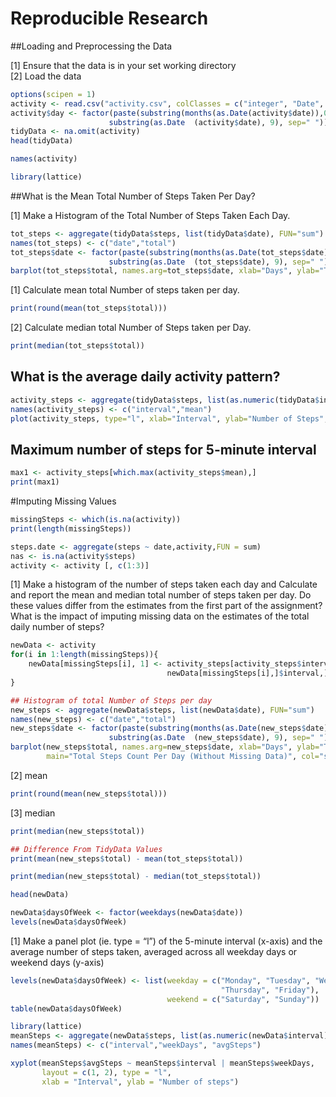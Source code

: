 Reproducible Research
=======================================

##Loading and Preprocessing the Data  

[1] Ensure that the data is in your set working directory  
[2] Load the data  

```r
options(scipen = 1)
activity <- read.csv("activity.csv", colClasses = c("integer", "Date", "character"))
activity$day <- factor(paste(substring(months(as.Date(activity$date)),0,3), 
                      substring(as.Date  (activity$date), 9), sep=" ")) 
tidyData <- na.omit(activity)
head(tidyData)
```

```r
names(activity)
```

```r
library(lattice)
```

##What is the Mean Total Number of Steps Taken Per Day?

[1] Make a Histogram of the Total Number of Steps Taken Each Day.

```r
tot_steps <- aggregate(tidyData$steps, list(tidyData$date), FUN="sum")
names(tot_steps) <- c("date","total")
tot_steps$date <- factor(paste(substring(months(as.Date(tot_steps$date)),0,3), 
                      substring(as.Date  (tot_steps$date), 9), sep=" ")) 
barplot(tot_steps$total, names.arg=tot_steps$date, xlab="Days", ylab="Total Steps", main="Total Steps Count Per Day", col="steelblue")
```

[1] Calculate mean total Number of steps taken per day.  

```r
print(round(mean(tot_steps$total)))  
```

[2] Calculate median total Number of Steps taken per Day.  

```r
print(median(tot_steps$total))
```  
## What is the average daily activity pattern?

```r
activity_steps <- aggregate(tidyData$steps, list(as.numeric(tidyData$interval)), FUN="mean")
names(activity_steps) <- c("interval","mean")
plot(activity_steps, type="l", xlab="Interval", ylab="Number of Steps", main="Daily Activity Pattern", col=1)
```


## Maximum number of steps for 5-minute interval
```r
max1 <- activity_steps[which.max(activity_steps$mean),]
print(max1)
```

#Imputing Missing Values

```r
missingSteps <- which(is.na(activity))
print(length(missingSteps))
```


```r
steps.date <- aggregate(steps ~ date,activity,FUN = sum)
nas <- is.na(activity$steps)
activity <- activity [, c(1:3)]
```

[1] Make a histogram of the number of steps taken each day and Calculate and report the mean and median total number of steps taken per day. Do these values differ from the estimates from the first part of the assignment? What is the impact of imputing missing data on the estimates of the total daily number of steps?

```r
newData <- activity
for(i in 1:length(missingSteps)){
    newData[missingSteps[i], 1] <- activity_steps[activity_steps$interval ==
                                   newData[missingSteps[i],]$interval,]$mean
}

## Histogram of total Number of Steps per day
new_steps <- aggregate(newData$steps, list(newData$date), FUN="sum")
names(new_steps) <- c("date","total")
new_steps$date <- factor(paste(substring(months(as.Date(new_steps$date)),0,3), 
                      substring(as.Date  (new_steps$date), 9), sep=" ")) 
barplot(new_steps$total, names.arg=new_steps$date, xlab="Days", ylab="Total Steps",
        main="Total Steps Count Per Day (Without Missing Data)", col="steelblue")
```

[2] mean
```r
print(round(mean(new_steps$total)))
```

[3] median

```r
print(median(new_steps$total))
```
```r
## Difference From TidyData Values
print(mean(new_steps$total) - mean(tot_steps$total))
```
```r
print(median(new_steps$total) - median(tot_steps$total))
```

```r
head(newData)
```
```r
newData$daysOfWeek <- factor(weekdays(newData$date))
levels(newData$daysOfWeek)
```

[1] Make a panel plot (ie. type = "l") of the 5-minute interval (x-axis) and the average number of steps taken, averaged across all weekday days or weekend days (y-axis)

```r
levels(newData$daysOfWeek) <- list(weekday = c("Monday", "Tuesday", "Wednesday", 
                                               "Thursday", "Friday"),
                                   weekend = c("Saturday", "Sunday"))
table(newData$daysOfWeek)
```

```r
library(lattice)
meanSteps <- aggregate(newData$steps, list(as.numeric(newData$interval),newData$daysOfWeek),        FUN = "mean")
names(meanSteps) <- c("interval","weekDays", "avgSteps")

xyplot(meanSteps$avgSteps ~ meanSteps$interval | meanSteps$weekDays, 
       layout = c(1, 2), type = "l", 
       xlab = "Interval", ylab = "Number of steps")
```
